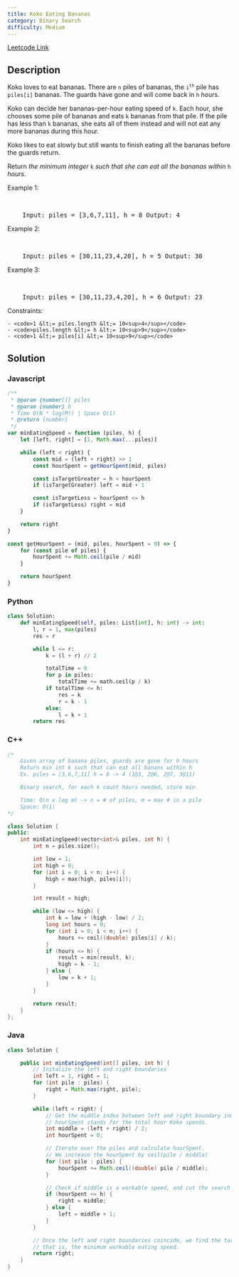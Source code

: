 ```yaml
---
title: Koko Eating Bananas
category: Binary Search
difficulty: Medium
---
```


<Callout>

[Leetcode Link](https://leetcode.com/problems/koko-eating-bananas)

</Callout>

## Description

Koko loves to eat bananas. There are <code>n</code> piles of bananas, the <code>i<sup>th</sup></code> pile has <code>piles[i]</code> bananas. The guards have gone and will come back in <code>h</code> hours.

Koko can decide her bananas-per-hour eating speed of <code>k</code>. Each hour, she chooses some pile of bananas and eats <code>k</code> bananas from that pile. If the pile has less than <code>k</code> bananas, she eats all of them instead and will not eat any more bananas during this hour.

Koko likes to eat slowly but still wants to finish eating all the bananas before the guards return.

Return _the minimum integer_ <code>k</code> _such that she can eat all the bananas within_ <code>h</code> _hours_.

Example 1:

<br />

<pre className="overflow-x-auto">
	Input: piles = [3,6,7,11], h = 8 Output: 4
</pre>

Example 2:

<br />

<pre className="overflow-x-auto">
	Input: piles = [30,11,23,4,20], h = 5 Output: 30
</pre>

Example 3:

<br />

<pre className="overflow-x-auto">
	Input: piles = [30,11,23,4,20], h = 6 Output: 23
</pre>

Constraints:

    - <code>1 &lt;= piles.length &lt;= 10<sup>4</sup></code>
    - <code>piles.length &lt;= h &lt;= 10<sup>9</sup></code>
    - <code>1 &lt;= piles[i] &lt;= 10<sup>9</sup></code>

## Solution

### Javascript

```javascript
/**
 * @param {number[]} piles
 * @param {number} h
 * Time O(N * log(M)) | Space O(1)
 * @return {number}
 */
var minEatingSpeed = function (piles, h) {
	let [left, right] = [1, Math.max(...piles)]

	while (left < right) {
		const mid = (left + right) >> 1
		const hourSpent = getHourSpent(mid, piles)

		const isTargetGreater = h < hourSpent
		if (isTargetGreater) left = mid + 1

		const isTargetLess = hourSpent <= h
		if (isTargetLess) right = mid
	}

	return right
}

const getHourSpent = (mid, piles, hourSpent = 0) => {
	for (const pile of piles) {
		hourSpent += Math.ceil(pile / mid)
	}

	return hourSpent
}
```

### Python

```python
class Solution:
    def minEatingSpeed(self, piles: List[int], h: int) -> int:
        l, r = 1, max(piles)
        res = r

        while l <= r:
            k = (l + r) // 2

            totalTime = 0
            for p in piles:
                totalTime += math.ceil(p / k)
            if totalTime <= h:
                res = k
                r = k - 1
            else:
                l = k + 1
        return res

```

### C++

```cpp
/*
    Given array of banana piles, guards are gone for h hours
    Return min int k such that can eat all banans within h
    Ex. piles = [3,6,7,11] h = 8 -> 4 (1@3, 2@6, 2@7, 3@11)

    Binary search, for each k count hours needed, store min

    Time: O(n x log m) -> n = # of piles, m = max # in a pile
    Space: O(1)
*/

class Solution {
public:
    int minEatingSpeed(vector<int>& piles, int h) {
        int n = piles.size();

        int low = 1;
        int high = 0;
        for (int i = 0; i < n; i++) {
            high = max(high, piles[i]);
        }

        int result = high;

        while (low <= high) {
            int k = low + (high - low) / 2;
            long int hours = 0;
            for (int i = 0; i < n; i++) {
                hours += ceil((double) piles[i] / k);
            }
            if (hours <= h) {
                result = min(result, k);
                high = k - 1;
            } else {
                low = k + 1;
            }
        }

        return result;
    }
};

```

### Java

```java
class Solution {

    public int minEatingSpeed(int[] piles, int h) {
        // Initalize the left and right boundaries
        int left = 1, right = 1;
        for (int pile : piles) {
            right = Math.max(right, pile);
        }

        while (left < right) {
            // Get the middle index between left and right boundary indexes.
            // hourSpent stands for the total hour Koko spends.
            int middle = (left + right) / 2;
            int hourSpent = 0;

            // Iterate over the piles and calculate hourSpent.
            // We increase the hourSpent by ceil(pile / middle)
            for (int pile : piles) {
                hourSpent += Math.ceil((double) pile / middle);
            }

            // Check if middle is a workable speed, and cut the search space by half.
            if (hourSpent <= h) {
                right = middle;
            } else {
                left = middle + 1;
            }
        }

        // Once the left and right boundaries coincide, we find the target value,
        // that is, the minimum workable eating speed.
        return right;
    }
}

```
